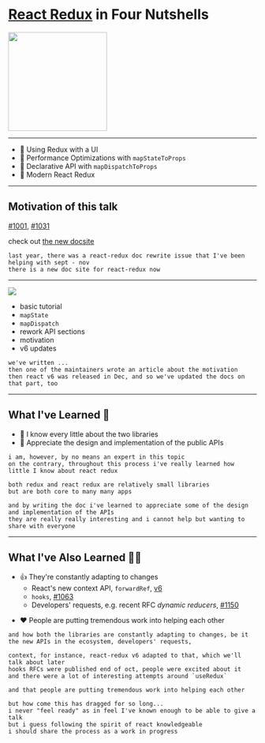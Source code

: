 
# [React Redux](https://react-redux.js.org) in Four Nutshells

<img src="https://react-redux.js.org/img/redux.svg" width="200" />

---

- 🌰 Using Redux with a UI
- 🌰 Performance Optimizations with `mapStateToProps`
- 🌰 Declarative API with `mapDispatchToProps`
- 🌰 Modern React Redux

---

## Motivation of this talk

[#1001](https://github.com/reduxjs/react-redux/issues/1001), [#1031](https://github.com/reduxjs/react-redux/issues/1031)

check out [the new docsite](https://react-redux.js.org)

```notes
last year, there was a react-redux doc rewrite issue that I've been helping with sept - nov
there is a new doc site for react-redux now
```

---


<div style={{ padding: "2rem" }}>
  <img src="https://i.imgur.com/hd1rZE1.png" />
</div>

- basic tutorial
- `mapState`
- `mapDispatch`
- rework API sections
- motivation
- v6 updates

```notes
we've written ...
then one of the maintainers wrote an article about the motivation
then react v6 was released in Dec, and so we've updated the docs on that part, too
```

---

## What I've Learned 🤔

- 🤔 I know every little about the two libraries
- 🔮 Appreciate the design and implementation of the public APIs

```notes
i am, however, by no means an expert in this topic
on the contrary, throughout this process i've really learned how little I know about react redux

both redux and react redux are relatively small libraries
but are both core to many many apps

and by writing the doc i've learned to appreciate some of the design and implementation of the APIs
they are really really interesting and i cannot help but wanting to share with everyone
```

---

## What I've Also Learned ✌🏻

- 👍 They're constantly adapting to changes
  - React's new context API, `forwardRef`, [v6](https://github.com/reduxjs/react-redux/releases/tag/v6.0.0)
  - `hooks`, [#1063](https://github.com/reduxjs/react-redux/issues/1063)
  - Developers' requests, e.g. recent RFC _dynamic reducers_, [#1150](https://github.com/reduxjs/react-redux/issues/1150)

* ❤️ People are putting tremendous work into helping each other

```notes
and how both the libraries are constantly adapting to changes, be it the new APIs in the ecosystem, developers' requests,

context, for instance, react-redux v6 adapted to that, which we'll talk about later
hooks RFCs were published end of oct, people were excited about it
and there were a lot of interesting attempts around `useRedux`

and that people are putting tremendous work into helping each other

but how come this has dragged for so long...
i never "feel ready" as in feel I've known enough to be able to give a talk
but i guess following the spirit of react knowledgeable
i should share the process as a work in progress
```
